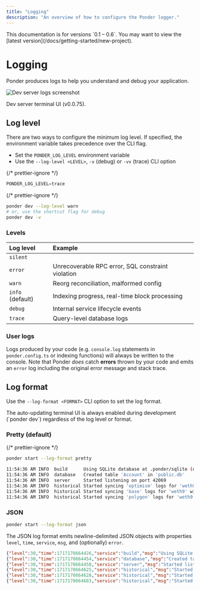 ```yaml
---
title: "Logging"
description: "An overview of how to configure the Ponder logger."
---
```



<Callout type="warning">
  This documentation is for versions `0.1 – 0.6`. You may want to view the
  [latest version](/docs/getting-started/new-project).
</Callout>

# Logging

Ponder produces logs to help you understand and debug your application.

![Dev server logs screenshot](/logs.gif)

<div className="caption">Dev server terminal UI (v0.0.75).</div>

## Log level

There are two ways to configure the minimum log level. If specified, the environment variable takes precedence over the CLI flag.

- Set the `PONDER_LOG_LEVEL` environment variable
- Use the `--log-level <LEVEL>`, `-v` (debug) or `-vv` (trace) CLI option

<div className="code-columns">

{/* prettier-ignore */}
```js filename=".env.local"
PONDER_LOG_LEVEL=trace
```

{/* prettier-ignore */}
```bash filename="bash"
ponder dev --log-level warn
# or, use the shortcut flag for debug
ponder dev -v
```

</div>

### Levels

| Log level        | Example                                           |
| :--------------- | :------------------------------------------------ |
| `silent`         |                                                   |
| `error`          | Unrecoverable RPC error, SQL constraint violation |
| `warn`           | Reorg reconciliation, malformed config            |
| `info` (default) | Indexing progress, real-time block processing     |
| `debug`          | Internal service lifecycle events                 |
| `trace`          | Query-level database logs                         |

### User logs

Logs produced by your code (e.g. `console.log` statements in `ponder.config.ts` or indexing functions) will always be written to the console. Note that Ponder _does_ catch **errors** thrown by your code and emits an `error` log including the original error message and stack trace.

## Log format

Use the `--log-format <FORMAT>` CLI option to set the log format.

<Callout type="info">
  The auto-updating terminal UI is always enabled during development (`ponder
  dev`) regardless of the log level or format.
</Callout>

### Pretty (default)

{/* prettier-ignore */}
```bash filename="bash"
ponder start --log-format pretty
```

```bash filename="bash"
11:54:36 AM INFO  build      Using SQLite database at .ponder/sqlite (default)
11:54:36 AM INFO  database   Created table 'Account' in 'public.db'
11:54:36 AM INFO  server     Started listening on port 42069
11:54:36 AM INFO  historical Started syncing 'optimism' logs for 'weth9' with 0.0% cached
11:54:36 AM INFO  historical Started syncing 'base' logs for 'weth9' with 0.0% cached
11:54:36 AM INFO  historical Started syncing 'polygon' logs for 'weth9' with 0.0% cached
```

### JSON

```bash filename="bash"
ponder start --log-format json
```

The JSON log format emits newline-delimited JSON objects with properties `level`, `time`, `service`, `msg`, and (optionally) `error`.

```json filename="bash"
{"level":30,"time":1717170664426,"service":"build","msg":"Using SQLite database at .ponder/sqlite (default)"}
{"level":30,"time":1717170664454,"service":"database","msg":"Created table 'Account' in 'public.db'"}
{"level":30,"time":1717170664458,"service":"server","msg":"Started listening on port 42069"}
{"level":30,"time":1717170664625,"service":"historical","msg":"Started syncing 'base' logs for 'weth9' with 0.0% cached"}
{"level":30,"time":1717170664628,"service":"historical","msg":"Started syncing 'optimism' logs for 'weth9' with 0.0% cached"}
{"level":30,"time":1717170664683,"service":"historical","msg":"Started syncing 'polygon' logs for 'weth9' with 0.0% cached"}
```
